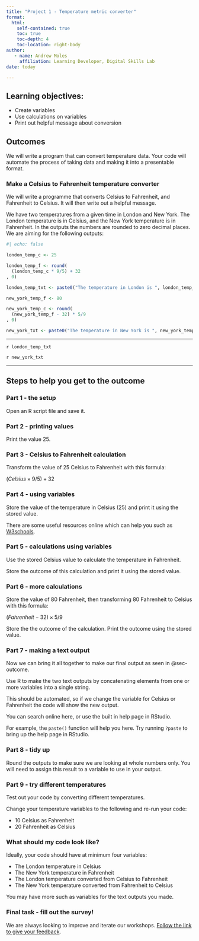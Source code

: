 ```yaml
---
title: "Project 1 - Temperature metric converter"
format: 
  html:
    self-contained: true
    toc: true
    toc-depth: 4
    toc-location: right-body
author:
   - name: Andrew Moles
     affiliation: Learning Developer, Digital Skills Lab
date: today    

---
```


## Learning objectives:
- Create variables
- Use calculations on variables
- Print out helpful message about conversion


## Outcomes

We will write a program that can convert temperature data. Your code will automate the process of taking data and making it into a presentable format. 

### Make a Celsius to Fahrenheit temperature converter {#sec-outcome}

We will write a programme that converts Celsius to Fahrenheit, and Fahrenheit to Celsius. It will then write out a helpful message. 

We have two temperatures from a given time in London and New York. The London temperature is in Celsius, and the New York temperature is in Fahrenheit. In the outputs the numbers are rounded to zero decimal places. We are aiming for the following outputs: 

```r
#| echo: false

london_temp_c <- 25

london_temp_f <- round(
  (london_temp_c * 9/5) + 32
, 0)

london_temp_txt <- paste0("The temperature in London is ", london_temp_c, "°C, which is ", london_temp_f, "°F")

new_york_temp_f <- 80

new_york_temp_c <- round(
  (new_york_temp_f - 32) * 5/9
, 0)

new_york_txt <- paste0("The temperature in New York is ", new_york_temp_f, "°F, which is ", new_york_temp_c, "°C")
```

******

`r london_temp_txt`

`r new_york_txt`

******

## Steps to help you get to the outcome

### Part 1 - the setup
Open an R script file and save it.

### Part 2 - printing values

Print the value 25. 


### Part 3 - Celsius to Fahrenheit calculation

Transform the value of 25 Celsius to Fahrenheit with this formula:

$(Celsius \times 9/5) + 32$

### Part 4 - using variables

Store the value of the temperature in Celsius (25) and print it using the stored value.

::: {.callout-note appearance="simple"}
There are some useful resources online which can help you such as [W3schools](https://www.w3schools.com/r/r_variables.asp){target="_blank"}.
:::


### Part 5 - calculations using variables

Use the stored Celsius value to calculate the temperature in Fahrenheit. 

Store the outcome of this calculation and print it using the stored value. 

### Part 6 - more calculations

Store the value of 80 Fahrenheit, then transforming 80 Fahrenheit to Celsius with this formula:

$(Fahrenheit - 32) \times 5/9$

Store the the outcome of the calculation. Print the outcome using the stored value. 

### Part 7 - making a text output

Now we can bring it all together to make our final output as seen in @sec-outcome. 

Use R to make the two text outputs by concatenating elements from one or more variables into a single string.

This should be automated, so if we change the variable for Celsius or Fahrenheit the code will show the new output. 

::: {.callout-tip appearance="simple"}
You can search online here, or use the built in help page in RStudio. 

For example, the `paste()` function will help you here. Try running `?paste` to bring up the help page in RStudio. 
:::

### Part 8 - tidy up

Round the outputs to make sure we are looking at whole numbers only. You will need to assign this result to a variable to use in your output.  

### Part 9 - try different temperatures

Test out your code by converting different temperatures. 

Change your temperature variables to the following and re-run your code:

- 10 Celsius as Fahrenheit  
- 20 Fahrenheit as Celsius

### What should my code look like?

Ideally, your code should have at minimum four variables:

- The London temperature in Celsius
- The New York temperature in Fahrenheit
- The London temperature converted from Celsius to Fahrenheit
- The New York temperature converted from Fahrenheit to Celsius

You may have more such as variables for the text outputs you made. 


### Final task - fill out the survey!

We are always looking to improve and iterate our workshops. [Follow the link to give your feedback](https://lse.eu.qualtrics.com/jfe/form/SV_79QvS52ZX3evC4K?coursename=R Projects 1: Temperature Metric Converter&topic=R&prog=DS&version=25-26){target="_blank"}.



